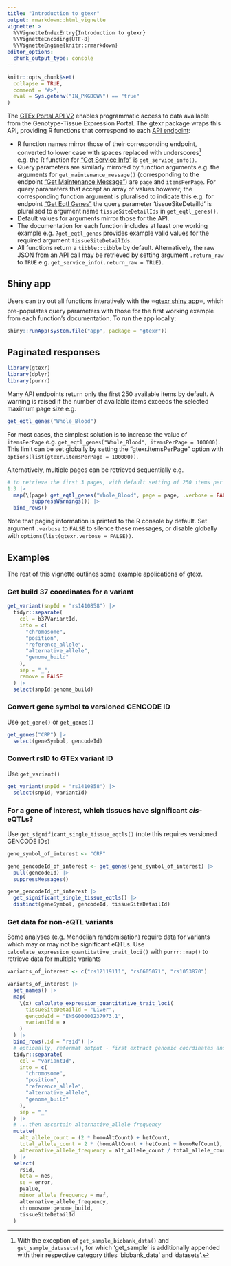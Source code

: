 ```yaml
---
title: "Introduction to gtexr"
output: rmarkdown::html_vignette
vignette: >
  %\VignetteIndexEntry{Introduction to gtexr}
  %\VignetteEncoding{UTF-8}
  %\VignetteEngine{knitr::rmarkdown}
editor_options: 
  chunk_output_type: console
---
```


```r
knitr::opts_chunk$set(
  collapse = TRUE,
  comment = "#>",
  eval = Sys.getenv("IN_PKGDOWN") == "true"
)
```

The [GTEx Portal API V2](https://gtexportal.org/home/apiPage) enables programmatic access to data available from the Genotype-Tissue Expression Portal. The gtexr package wraps this API, providing R functions that correspond to each [API endpoint](https://gtexportal.org/api/v2/redoc):

- R function names mirror those of their corresponding endpoint, converted to lower case with spaces replaced with underscores[^1] e.g. the R function for ["Get Service Info"](https://gtexportal.org/api/v2/redoc#tag/GTEx-Portal-API-Info/operation/get_service_info_api_v2__get) is `get_service_info()`.
- Query parameters are similarly mirrored by function arguments e.g. the arguments for `get_maintenance_message()` (corresponding to the endpoint ["Get Maintenance Message"](https://gtexportal.org/api/v2/redoc#tag/Admin-Endpoints/operation/get_maintenance_message_api_v2_admin_maintenanceMessage_get)) are `page` and `itemsPerPage`. For query parameters that accept an array of values however, the corresponding function argument is pluralised to indicate this e.g. for endpoint ["Get Eqtl Genes"](https://gtexportal.org/api/v2/redoc#tag/Static-Association-Endpoints/operation/get_eqtl_genes_api_v2_association_egene_get) the query parameter 'tissueSiteDetailId' is pluralised to argument name `tissueSiteDetailIds` in `get_eqtl_genes()`.
- Default values for arguments mirror those for the API.
- The documentation for each function includes at least one working example e.g. `?get_eqtl_genes` provides example valid values for the required argument `tissueSiteDetailIds`.
- All functions return a `tibble::tibble` by default. Alternatively, the raw JSON from an API call may be retrieved by setting argument `.return_raw` to `TRUE` e.g. `get_service_info(.return_raw = TRUE)`.

[^1]: With the exception of `get_sample_biobank_data()` and `get_sample_datasets()`, for which 'get_sample' is additionally appended with their respective category titles 'biobank_data' and 'datasets'.

## Shiny app

Users can try out all functions interatively with the ⭐[gtexr shiny app](https://7hocgq-rmgpanw.shinyapps.io/gtexr/)⭐, which pre-populates query parameters with those for the first working example from each function's documentation. To run the app locally:

``` r
shiny::runApp(system.file("app", package = "gtexr"))
```

## Paginated responses

```r
library(gtexr)
library(dplyr)
library(purrr)
```

Many API endpoints return only the first 250 available items by default. A warning is raised if the number of available items exceeds the selected maximum page size e.g.

```r
get_eqtl_genes("Whole_Blood")
```

For most cases, the simplest solution is to increase the value of `itemsPerPage` e.g. `get_eqtl_genes("Whole_Blood", itemsPerPage = 100000)`. This limit can be set globally by setting the "gtexr.itemsPerPage" option with `options(list(gtexr.itemsPerPage = 100000))`.

Alternatively, multiple pages can be retrieved sequentially e.g.

```r
# to retrieve the first 3 pages, with default setting of 250 items per page
1:3 |>
  map(\(page) get_eqtl_genes("Whole_Blood", page = page, .verbose = FALSE) |>
        suppressWarnings()) |>
  bind_rows()
```

Note that paging information is printed to the R console by default. Set argument `.verbose` to `FALSE` to silence these messages, or disable globally with `options(list(gtexr.verbose = FALSE))`.

## Examples

The rest of this vignette outlines some example applications of gtexr.

### Get build 37 coordinates for a variant

```r
get_variant(snpId = "rs1410858") |>
  tidyr::separate(
    col = b37VariantId,
    into = c(
      "chromosome",
      "position",
      "reference_allele",
      "alternative_allele",
      "genome_build"
    ),
    sep = "_",
    remove = FALSE
  ) |>
  select(snpId:genome_build)
```

### Convert gene symbol to versioned GENCODE ID

Use `get_gene()` or `get_genes()`

```r
get_genes("CRP") |>
  select(geneSymbol, gencodeId)
```

### Convert rsID to GTEx variant ID

Use `get_variant()`

```r
get_variant(snpId = "rs1410858") |>
  select(snpId, variantId)
```

### For a gene of interest, which tissues have significant *cis*-eQTLs?

Use `get_significant_single_tissue_eqtls()` (note this requires versioned GENCODE IDs)

```r
gene_symbol_of_interest <- "CRP"

gene_gencodeId_of_interest <- get_genes(gene_symbol_of_interest) |>
  pull(gencodeId) |>
  suppressMessages()

gene_gencodeId_of_interest |>
  get_significant_single_tissue_eqtls() |>
  distinct(geneSymbol, gencodeId, tissueSiteDetailId)
```

### Get data for non-eQTL variants

Some analyses (e.g. Mendelian randomisation) require data for variants which may or may not be significant eQTLs. Use `calculate_expression_quantitative_trait_loci()` with `purrr::map()` to retrieve data for multiple variants

```r
variants_of_interest <- c("rs12119111", "rs6605071", "rs1053870")

variants_of_interest |>
  set_names() |>
  map(
    \(x) calculate_expression_quantitative_trait_loci(
      tissueSiteDetailId = "Liver",
      gencodeId = "ENSG00000237973.1",
      variantId = x
    )
  ) |>
  bind_rows(.id = "rsid") |>
  # optionally, reformat output - first extract genomic coordinates and alleles
  tidyr::separate(
    col = "variantId",
    into = c(
      "chromosome",
      "position",
      "reference_allele",
      "alternative_allele",
      "genome_build"
    ),
    sep = "_"
  ) |>
  # ...then ascertain alternative_allele frequency
  mutate(
    alt_allele_count = (2 * homoAltCount) + hetCount,
    total_allele_count = 2 * (homoAltCount + hetCount + homoRefCount),
    alternative_allele_frequency = alt_allele_count / total_allele_count
  ) |>
  select(
    rsid,
    beta = nes,
    se = error,
    pValue,
    minor_allele_frequency = maf,
    alternative_allele_frequency,
    chromosome:genome_build,
    tissueSiteDetailId
  )
```
